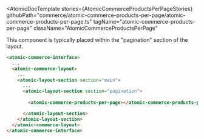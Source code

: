 

<Meta of={AtomicCommerceProductsPerPageStories} />

<AtomicDocTemplate
  stories={AtomicCommerceProductsPerPageStories}
  githubPath="commerce/atomic-commerce-products-per-page/atomic-commerce-products-per-page.ts"
  tagName="atomic-commerce-products-per-page"
  className="AtomicCommerceProductsPerPage"
>

This component is typically placed within the "pagination" section of the layout.
```html
<atomic-commerce-interface>
  ...
  <atomic-commerce-layout>
    ...
    <atomic-layout-section section="main">
      ...
      <atomic-layout-section section="pagination">
        
        <atomic-commerce-products-per-page></atomic-commerce-products-per-page>

      </atomic-layout-section>
    </atomic-layout-section>
  </atomic-commerce-layout>
</atomic-commerce-interface>
```
</AtomicDocTemplate>
